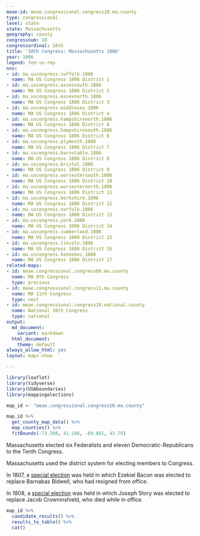 ```yaml
---
meae-id: meae.congressional.congress10.ma.county
type: congressional
level: state
state: Massachusetts
geography: county
congressnum: 10
congressordinal: 10th
title: '10th Congress: Massachusetts 1806'
year: 1806
legend: fed-vs-rep
nnv:
- id: ma.uscongress.suffolk.1806
  name: MA US Congress 1806 District 1
- id: ma.uscongress.essexsouth.1806
  name: MA US Congress 1806 District 2
- id: ma.uscongress.essexnorth.1806
  name: MA US Congress 1806 District 3
- id: ma.uscongress.middlesex.1806
  name: MA US Congress 1806 District 4
- id: ma.uscongress.hampshirenorth.1806
  name: MA US Congress 1806 District 6
- id: ma.uscongress.hampshiresouth.1806
  name: MA US Congress 1806 District 6
- id: ma.uscongress.plymouth.1806
  name: MA US Congress 1806 District 7
- id: ma.uscongress.barnstable.1806
  name: MA US Congress 1806 District 8
- id: ma.uscongress.bristol.1806
  name: MA US Congress 1806 District 9
- id: ma.uscongress.worcestersouth.1806
  name: MA US Congress 1806 District 10
- id: ma.uscongress.worcesternorth.1806
  name: MA US Congress 1806 District 11
- id: ma.uscongress.berkshire.1806
  name: MA US Congress 1806 District 12
- id: ma.uscongress.norfolk.1806
  name: MA US Congress 1806 District 13
- id: ma.uscongress.york.1806
  name: MA US Congress 1806 District 14
- id: ma.uscongress.cumberland.1806
  name: MA US Congress 1806 District 15
- id: ma.uscongress.lincoln.1806
  name: MA US Congress 1806 District 16
- id: ma.uscongress.kennebec.1806
  name: MA US Congress 1806 District 17
related-maps:
- id: meae.congressional.congress09.ma.county
  name: MA 9th Congress
  type: previous
- id: meae.congressional.congress11.ma.county
  name: MA 11th Congress
  type: next
- id: meae.congressional.congress10.national.county
  name: National 10th Congress
  type: national
output:
  md_document:
    variant: markdown
  html_document:
    theme: default
always_allow_html: yes
layout: maps-show

---
```


```r
library(leaflet)
library(tidyverse)
library(USAboundaries)
library(mappingelections)

map_id <- "meae.congressional.congress10.ma.county"
```

<div class="map">

```r
map_id %>%
  get_county_map_data() %>%
  map_counties() %>% 
  fitBounds(-73.508, 41.186, -69.861, 43.75)
```

</div>

Massachusetts elected six Federalists and eleven Democratic-Republicans to the Tenth Congress.

Massachusetts used the district system for electing members to Congress.

In 1807, a [special election](https://elections.lib.tufts.edu/catalog/tufts:ma.uscongress.berkshire.special.1807) was held in which Ezekiel Bacon was elected to replace Barnabas Bidwell, who had resigned from office.

In 1808, a [special election](https://elections.lib.tufts.edu/catalog/tufts:ma.uscongress.essexsouth.special.1808) was held in which Joseph Story was elected to replace Jacob Crowninshield, who died while in office.

<div class="results-table">

```r
map_id %>%
  candidate_results() %>%
  results_to_table() %>%
  cat()
```

</div>
